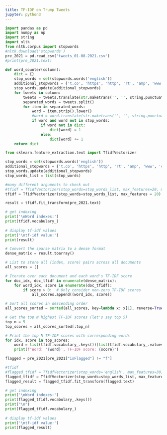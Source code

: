```yaml
---
title: TF-IDF on Trump Tweets
jupyter: python3
---
```


```python
import pandas as pd
import numpy as np
import string
import nltk
from nltk.corpus import stopwords
#nltk.download('stopwords')
pre_2021 = pd.read_csv('tweets_01-08-2021.csv')
#print(pre_2021.text)
```

```python
def word_counter(column):
    dict = {}
    stop_words = set(stopwords.words('english'))
    additional_stopwords = {'t.co', 'https', 'http', 'rt', 'amp', 'www', 'co', 'com'}
    stop_words.update(additional_stopwords)
    for tweets in column:
        tweets = tweets.translate(str.maketrans('', '', string.punctuation))
        separated_words = tweets.split()
        for item in separated_words:
            word = item.strip().lower()
            #word = word.translate(str.maketrans('', '', string.punctuation))
            if word and word not in stop_words:
                if word not in dict:
                    dict[word] = 1
                else:
                    dict[word] += 1
    return dict
```

```python
from sklearn.feature_extraction.text import TfidfVectorizer

stop_words = set(stopwords.words('english'))
additional_stopwords = {'t.co', 'https', 'http', 'rt', 'amp', 'www', 'co', 'com'}
stop_words.update(additional_stopwords)
stop_words_list = list(stop_words)

#many different arguments to check out
#tfidf = TfidfVectorizer(stop_words=stop_words_list, max_features=20, max_df=0.9, min_df = 0.1)
tfidf = TfidfVectorizer(stop_words=stop_words_list, max_features = 20)

result = tfidf.fit_transform(pre_2021.text)

# get indexing
print('\nWord indexes:')
print(tfidf.vocabulary_)
 
# display tf-idf values
print('\ntf-idf value:')
print(result)
```

```python
# Convert the sparse matrix to a dense format
dense_matrix = result.toarray()

# List to store all (index, score) pairs across all documents
all_scores = []

# Iterate over each document and each word's TF-IDF score
for doc_idx, doc_tfidf in enumerate(dense_matrix):
    for word_idx, score in enumerate(doc_tfidf):
        if score > 0:  # Only consider non-zero TF-IDF scores
            all_scores.append((word_idx, score))

# Sort all scores in descending order
all_scores_sorted = sorted(all_scores, key=lambda x: x[1], reverse=True)

# Get the top N highest TF-IDF scores (let's say top 5)
top_n = 5
top_scores = all_scores_sorted[:top_n]

# Print the top N TF-IDF scores with corresponding words
for idx, score in top_scores:
    word = list(tfidf.vocabulary_.keys())[list(tfidf.vocabulary_.values()).index(idx)]  # Get word from index
    print(f"Word: '{word}', TF-IDF score: {score}")
```

```python
flagged = pre_2021[pre_2021["isFlagged"] != "f"]

#tfidf 
#flagged_tfidf = TfidfVectorizer(stop_words='english', max_features=30)
flagged_tfidf = TfidfVectorizer(stop_words=stop_words_list, max_features=30, ngram_range = (1,3))
flagged_result = flagged_tfidf.fit_transform(flagged.text)

# get indexing
print('\nWord indexes:')
print(flagged_tfidf.vocabulary_.keys())
print("\n")
print(flagged_tfidf.vocabulary_)
 
# display tf-idf values
print('\ntf-idf value:')
print(flagged_result)
```

